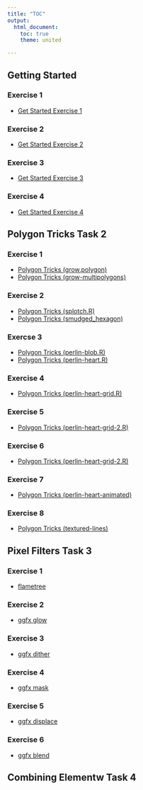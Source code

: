 ```yaml
---
title: "TOC"
output:
  html_document:
    toc: true
    theme: united

---
```



## Getting Started {.tabset}

### Exercise 1

- [Get Started Exercise 1](https://github.com/celine-parkk/CHOYOA3/blob/main/choyoa3.qmd)

### Exercise 2

- [Get Started Exercise 2](https://github.com/celine-parkk/CHOYOA3/blob/main/exercises/polar-art.R)

### Exercise 3

- [Get Started Exercise 3](https://github.com/celine-parkk/CHOYOA3/blob/main/exercises/palette-generators.R)

### Exercise 4 

- [Get Started Exercise 4](https://github.com/celine-parkk/CHOYOA3/blob/main/exercises/polar-styled-plots.R)


## Polygon Tricks Task 2 {.tabset} 

### Exercise 1

- [Polygon Tricks (grow.polygon)](https://github.com/celine-parkk/CHOYOA3/blob/main/exercises/grow-polygon.R)
- [Polygon Tricks (grow-multipolygons)](https://github.com/celine-parkk/CHOYOA3/blob/main/exercises/grow-multipolygon.R)


### Exercise 2
- [Polygon Tricks (splotch.R)](https://github.com/celine-parkk/CHOYOA3/blob/main/exercises/splotch.R)
- [Polygon Tricks (smudged_hexagon)](https://github.com/celine-parkk/CHOYOA3/blob/main/exercises/smudged-hexagon.R)

### Exercse 3
- [Polygon Tricks (perlin-blob.R)](https://github.com/celine-parkk/CHOYOA3/blob/main/perlin-blob.rmd)
- [Polygon Tricks (perlin-heart.R)](https://github.com/celine-parkk/CHOYOA3/blob/main/exercises/perlin-heart.R)

### Exercise 4
- [Polygon Tricks (perlin-heart-grid.R)](https://github.com/celine-parkk/CHOYOA3/blob/main/exercises/perlin-heart-grid.R)

### Exercise 5
- [Polygon Tricks (perlin-heart-grid-2.R)](https://github.com/celine-parkk/CHOYOA3/blob/main/exercises/perlin-heart-grid-2.R)

### Exercise 6
- [Polygon Tricks (perlin-heart-grid-2.R)](https://github.com/celine-parkk/CHOYOA3/blob/main/exercises/perlin-heart-grid-2.R)

### Exercise 7
- [Polygon Tricks (perlin-heart-animated)](https://github.com/celine-parkk/CHOYOA3/blob/main/exercises/perlin-heart-animated.R)

### Exercise 8
- [Polygon Tricks (textured-lines)](https://github.com/celine-parkk/CHOYOA3/blob/main/exercises/textured-lines.R)



## Pixel Filters Task 3 {.tabset} 

### Exercise 1

- [flametree](https://github.com/celine-parkk/CHOYOA3/blob/main/exercises/flametree-example.R)

### Exercise 2

- [ggfx glow](https://github.com/celine-parkk/CHOYOA3/blob/main/exercises/ggfx-glow.R)

### Exercise 3

- [ggfx dither](https://github.com/celine-parkk/CHOYOA3/blob/main/exercises/ggfx-dither.R)

### Exercise 4

- [ggfx mask](https://github.com/celine-parkk/CHOYOA3/blob/main/exercises/ggfx-mask.R)

### Exercise 5

- [ggfx displace](https://github.com/celine-parkk/CHOYOA3/blob/main/exercises/ggfx-displace.R)

### Exercise 6

- [ggfx blend](https://github.com/celine-parkk/CHOYOA3/blob/main/exercises/ggfx-blend.R)

## Combining Elementw Task 4 {.tabset}

